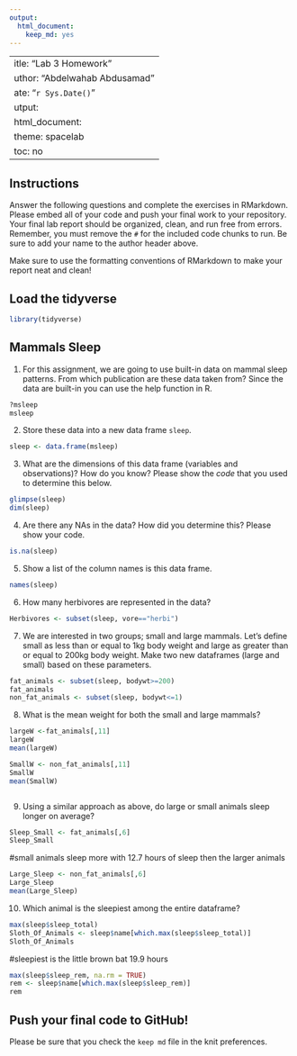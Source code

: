 ```yaml
---
output: 
  html_document: 
    keep_md: yes
---
```

 ---
title: "Lab 3 Homework"
author: "Abdelwahab Abdusamad"
date: "`r Sys.Date()`"
output:
  html_document:
    theme: spacelab
    toc: no
---

## Instructions
Answer the following questions and complete the exercises in RMarkdown. Please embed all of your code and push your final work to your repository. Your final lab report should be organized, clean, and run free from errors. Remember, you must remove the `#` for the included code chunks to run. Be sure to add your name to the author header above.  

Make sure to use the formatting conventions of RMarkdown to make your report neat and clean!  

## Load the tidyverse
```r
library(tidyverse)
```

## Mammals Sleep
1. For this assignment, we are going to use built-in data on mammal sleep patterns. From which publication are these data taken from? Since the data are built-in you can use the help function in R.
```r
?msleep
msleep
```

2. Store these data into a new data frame `sleep`.
```r
sleep <- data.frame(msleep)
```

3. What are the dimensions of this data frame (variables and observations)? How do you know? Please show the *code* that you used to determine this below.  
```r
glimpse(sleep)
dim(sleep)
```

4. Are there any NAs in the data? How did you determine this? Please show your code.  
```r
is.na(sleep)
```

5. Show a list of the column names is this data frame.
```r
names(sleep)
```

6. How many herbivores are represented in the data?  
```r
Herbivores <- subset(sleep, vore=="herbi")
```

7. We are interested in two groups; small and large mammals. Let's define small as less than or equal to 1kg body weight and large as greater than or equal to 200kg body weight. Make two new dataframes (large and small) based on these parameters.
```r
fat_animals <- subset(sleep, bodywt>=200)
fat_animals
non_fat_animals <- subset(sleep, bodywt<=1)
```

8. What is the mean weight for both the small and large mammals?
```r
largeW <-fat_animals[,11]
largeW
mean(largeW)
```

```r
SmallW <- non_fat_animals[,11]
SmallW
mean(SmallW)
```



```r

```

9. Using a similar approach as above, do large or small animals sleep longer on average?  
```r
Sleep_Small <- fat_animals[,6]
Sleep_Small
```
#small animals sleep more with 12.7 hours of sleep then the larger animals
```r
Large_Sleep <- non_fat_animals[,6]
Large_Sleep
mean(Large_Sleep)
```

10. Which animal is the sleepiest among the entire dataframe?
```r
max(sleep$sleep_total)
Sloth_Of_Animals <- sleep$name[which.max(sleep$sleep_total)]
Sloth_Of_Animals
```
#sleepiest is the little brown bat 19.9 hours 
```r
max(sleep$sleep_rem, na.rm = TRUE)
rem <- sleep$name[which.max(sleep$sleep_rem)]
rem
```

## Push your final code to GitHub!
Please be sure that you check the `keep md` file in the knit preferences.   
